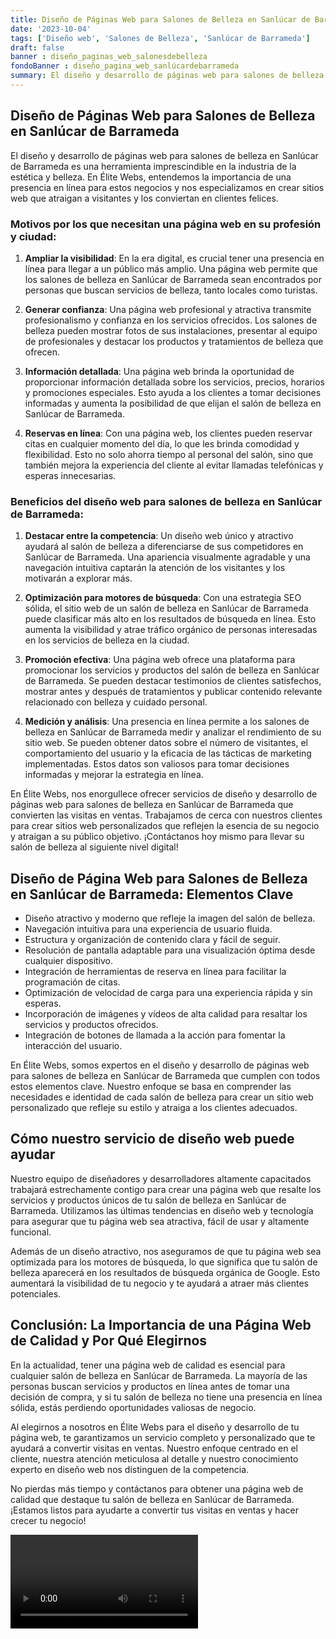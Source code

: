 ```yaml
---
title: Diseño de Páginas Web para Salones de Belleza en Sanlúcar de Barrameda
date: '2023-10-04'
tags: ['Diseño web', 'Salones de Belleza', 'Sanlúcar de Barrameda']
draft: false
banner : diseño_paginas_web_salonesdebelleza
fondoBanner : diseño_pagina_web_sanlúcardebarrameda
summary: El diseño y desarrollo de páginas web para salones de belleza en Sanlúcar de Barrameda es una herramienta imprescindible en la industria de la estética y belleza. En Élite Webs, entendemos la importancia de una presencia en línea para estos negocios y nos especializamos en crear sitios web que atraigan a visitantes y los conviertan en clientes felices.
---
```


## Diseño de Páginas Web para Salones de Belleza en Sanlúcar de Barrameda

El diseño y desarrollo de páginas web para salones de belleza en Sanlúcar de Barrameda es una herramienta imprescindible en la industria de la estética y belleza. En Élite Webs, entendemos la importancia de una presencia en línea para estos negocios y nos especializamos en crear sitios web que atraigan a visitantes y los conviertan en clientes felices.

### Motivos por los que necesitan una página web en su profesión y ciudad:

1. **Ampliar la visibilidad**: En la era digital, es crucial tener una presencia en línea para llegar a un público más amplio. Una página web permite que los salones de belleza en Sanlúcar de Barrameda sean encontrados por personas que buscan servicios de belleza, tanto locales como turistas.

2. **Generar confianza**: Una página web profesional y atractiva transmite profesionalismo y confianza en los servicios ofrecidos. Los salones de belleza pueden mostrar fotos de sus instalaciones, presentar al equipo de profesionales y destacar los productos y tratamientos de belleza que ofrecen.

3. **Información detallada**: Una página web brinda la oportunidad de proporcionar información detallada sobre los servicios, precios, horarios y promociones especiales. Esto ayuda a los clientes a tomar decisiones informadas y aumenta la posibilidad de que elijan el salón de belleza en Sanlúcar de Barrameda.

4. **Reservas en línea**: Con una página web, los clientes pueden reservar citas en cualquier momento del día, lo que les brinda comodidad y flexibilidad. Esto no solo ahorra tiempo al personal del salón, sino que también mejora la experiencia del cliente al evitar llamadas telefónicas y esperas innecesarias.

### Beneficios del diseño web para salones de belleza en Sanlúcar de Barrameda:

1. **Destacar entre la competencia**: Un diseño web único y atractivo ayudará al salón de belleza a diferenciarse de sus competidores en Sanlúcar de Barrameda. Una apariencia visualmente agradable y una navegación intuitiva captarán la atención de los visitantes y los motivarán a explorar más.

2. **Optimización para motores de búsqueda**: Con una estrategia SEO sólida, el sitio web de un salón de belleza en Sanlúcar de Barrameda puede clasificar más alto en los resultados de búsqueda en línea. Esto aumenta la visibilidad y atrae tráfico orgánico de personas interesadas en los servicios de belleza en la ciudad.

3. **Promoción efectiva**: Una página web ofrece una plataforma para promocionar los servicios y productos del salón de belleza en Sanlúcar de Barrameda. Se pueden destacar testimonios de clientes satisfechos, mostrar antes y después de tratamientos y publicar contenido relevante relacionado con belleza y cuidado personal.

4. **Medición y análisis**: Una presencia en línea permite a los salones de belleza en Sanlúcar de Barrameda medir y analizar el rendimiento de su sitio web. Se pueden obtener datos sobre el número de visitantes, el comportamiento del usuario y la eficacia de las tácticas de marketing implementadas. Estos datos son valiosos para tomar decisiones informadas y mejorar la estrategia en línea.

En Élite Webs, nos enorgullece ofrecer servicios de diseño y desarrollo de páginas web para salones de belleza en Sanlúcar de Barrameda que convierten las visitas en ventas. Trabajamos de cerca con nuestros clientes para crear sitios web personalizados que reflejen la esencia de su negocio y atraigan a su público objetivo. ¡Contáctanos hoy mismo para llevar su salón de belleza al siguiente nivel digital!

<GifSeo />

<Cta />

## Diseño de Página Web para Salones de Belleza en Sanlúcar de Barrameda: Elementos Clave

- Diseño atractivo y moderno que refleje la imagen del salón de belleza.
- Navegación intuitiva para una experiencia de usuario fluida.
- Estructura y organización de contenido clara y fácil de seguir.
- Resolución de pantalla adaptable para una visualización óptima desde cualquier dispositivo.
- Integración de herramientas de reserva en línea para facilitar la programación de citas.
- Optimización de velocidad de carga para una experiencia rápida y sin esperas.
- Incorporación de imágenes y vídeos de alta calidad para resaltar los servicios y productos ofrecidos.
- Integración de botones de llamada a la acción para fomentar la interacción del usuario.

En Élite Webs, somos expertos en el diseño y desarrollo de páginas web para salones de belleza en Sanlúcar de Barrameda que cumplen con todos estos elementos clave. Nuestro enfoque se basa en comprender las necesidades e identidad de cada salón de belleza para crear un sitio web personalizado que refleje su estilo y atraiga a los clientes adecuados.

## Cómo nuestro servicio de diseño web puede ayudar

Nuestro equipo de diseñadores y desarrolladores altamente capacitados trabajará estrechamente contigo para crear una página web que resalte los servicios y productos únicos de tu salón de belleza en Sanlúcar de Barrameda. Utilizamos las últimas tendencias en diseño web y tecnología para asegurar que tu página web sea atractiva, fácil de usar y altamente funcional.

Además de un diseño atractivo, nos aseguramos de que tu página web sea optimizada para los motores de búsqueda, lo que significa que tu salón de belleza aparecerá en los resultados de búsqueda orgánica de Google. Esto aumentará la visibilidad de tu negocio y te ayudará a atraer más clientes potenciales.

## Conclusión: La Importancia de una Página Web de Calidad y Por Qué Elegirnos

En la actualidad, tener una página web de calidad es esencial para cualquier salón de belleza en Sanlúcar de Barrameda. La mayoría de las personas buscan servicios y productos en línea antes de tomar una decisión de compra, y si tu salón de belleza no tiene una presencia en línea sólida, estás perdiendo oportunidades valiosas de negocio.

Al elegirnos a nosotros en Élite Webs para el diseño y desarrollo de tu página web, te garantizamos un servicio completo y personalizado que te ayudará a convertir visitas en ventas. Nuestro enfoque centrado en el cliente, nuestra atención meticulosa al detalle y nuestro conocimiento experto en diseño web nos distinguen de la competencia.

No pierdas más tiempo y contáctanos para obtener una página web de calidad que destaque tu salón de belleza en Sanlúcar de Barrameda. ¡Estamos listos para ayudarte a convertir tus visitas en ventas y hacer crecer tu negocio!

<Video />

<CtaBot job='Salones de Belleza' city='Sanlúcar de Barrameda'/>

<Gmaps query='Sanlúcar de Barrameda+españa+maps' />